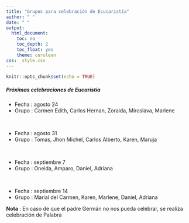```yaml
---
title: "Grupos para celebración de Ecucaristía"
author: " "
date: " "
output:
  html_document:
    toc: no
    toc_depth: 2
    toc_float: yes
    theme: cerulean
css: _style.css
---
```


```r
knitr::opts_chunk$set(echo = TRUE)
```


##### **Próximas celebraciones de Eucarístia**


* Fecha :  agosto 24
* Grupo : Carmen Edith, Carlos Hernan, Zoraida, Miroslava, Marlene

</br>

* Fecha :  agosto 31
* Grupo : Tomas,  Jhon Michel, Carlos Alberto, Karen, Maruja

</br>


* Fecha :  septiembre 7 
* Grupo :  Oneida, Amparo, Daniel, Adriana

</br>

* Fecha : septiembre 14
* Grupo : Marial del Carmen, Karen, Marlene, Daniel, Adriana




<!-- * Fecha:  Julio 20 -->
<!-- * Grupo : Miroslava, Daniel-Adriana, Gerardo-Marlene -->

<!-- </br> -->

<!-- * Fecha: Julio 27 -->
<!-- * Grupo: Carlos Hernan- Zoraida, Marlene, Jhon Michel, Carmen Zoraida, Yolanda -->

<!-- </br> -->

<!-- * Fecha: Agosto 3 -->
<!-- * Grupo: Carmen Edith, Maria del Carmen, Tomas, Carlos Alberto -->

<!-- </br> -->

<!-- * Fecha: Agosto 10 -->
<!-- * Grupo: Yolanda, Maria del Carmen, Carlos Hernan-Zoraida, Gerardo-Marlene, Tomas -->

<!-- </br> -->

**Nota** : En caso de que el padre Germán no nos pueda celebrar, se realiza celebración de Palabra
